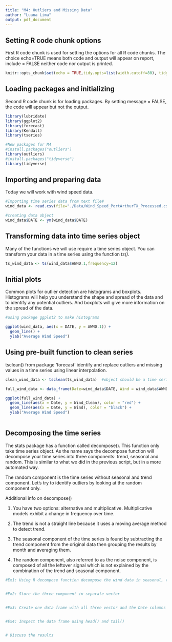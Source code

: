 ```yaml
---
title: "M4: Outliers and Missing Data"
author: "Luana Lima"
output: pdf_document
---
```



## Setting R code chunk options

First R code chunk is used for setting the options for all R code chunks. The choice echo=TRUE means both code and output will appear on report, include = FALSE neither code nor output is printed.

```r
knitr::opts_chunk$set(echo = TRUE,tidy.opts=list(width.cutoff=80), tidy=FALSE) 
```

## Loading packages and initializing

Second R code chunk is for loading packages. By setting message = FALSE, the code will appear but not the output. 

```r
library(lubridate)
library(ggplot2)
library(forecast)
library(Kendall)
library(tseries)

#New packages for M4
#install.packages("outliers")
library(outliers)
#install.packages("tidyverse")
library(tidyverse)

```

## Importing and preparing data

Today we will work with wind speed data. 

```r

#Importing time series data from text file#
wind_data <- read.csv(file="./Data/Wind_Speed_PortArthurTX_Processed.csv",header=TRUE,stringsAsFactors = TRUE)

#creating data object
wind_data$DATE <- ym(wind_data$DATE)

```


## Transforming data into time series object

Many of the functions we will use require a time series object. You can transform your data in a time series using the function *ts()*. 

```r
ts_wind_data <- ts(wind_data$AWND.1,frequency=12) 

```

## Initial plots

Common plots for outlier detection are histograms and boxplots. Histograms will help you understand the shape and spread of the data and to identify any potential outliers. And boxplots will give more information on the spread of the data. 

```r
#using package ggplot2 to make histograms

ggplot(wind_data, aes(x = DATE, y = AWND.1)) +
  geom_line() +
  ylab("Average Wind Speed") 

```

## Using pre-built function to clean series

tsclean() from package 'forecast' identify and replace outliers and missing values in a time series using linear interpolation.

```r

clean_wind_data <- tsclean(ts_wind_data)  #object should be a time series

full_wind_data <- data_frame(Date=wind_data$DATE, Wind = wind_data$AWND.1, Wind_Clean = as.numeric(clean_wind_data))

ggplot(full_wind_data) +
  geom_line(aes(x = Date, y = Wind_Clean), color = "red") +
  geom_line(aes(x = Date, y = Wind), color = "black") +
  ylab("Average Wind Speed") 
  

```


## Decomposing the time series

The stats package has a function called decompose(). This function only take time series object. As the name says the decompose function will decompose your time series into three components: trend, seasonal and random. This is similar to what we did in the previous script, but in a more automated way. 

The random component is the time series without seasonal and trend component. Let's try to identify outliers by looking at the random component only.

Additional info on decompose()

1) You have two options: alternative and multiplicative. Multiplicative models exhibit a change in frequency over time.

2) The trend is not a straight line because it uses a moving average method to detect trend. 

3) The seasonal component of the time series is found by subtracting the trend component from the original data then grouping the results by month and averaging them. 

4) The random component, also referred to as the noise component, is composed of all the leftover signal which is not explained by the combination of the trend and seasonal component. 

```r
#Ex1: Using R decompose function decompose the wind data in seasonal, trend and random


#Ex2: Store the three component in separate vector
  

#Ex3: Create one data frame with all three vector and the Date columns from wind_data


#Ex4: Inspect the data frame using head() and tail()


# Discuss the results

```


